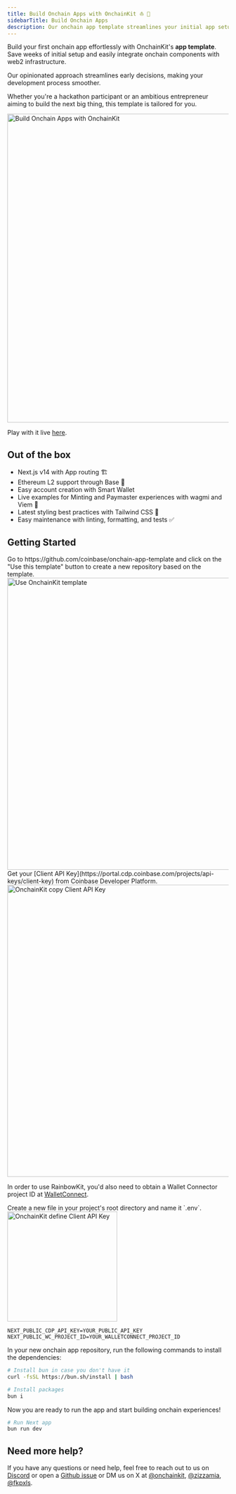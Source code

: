 ```yaml
---
title: Build Onchain Apps with OnchainKit ⛵️ 🌊
sidebarTitle: Build Onchain Apps
description: Our onchain app template streamlines your initial app setup and seamlessly integrates onchain components with web2 infrastructure, saving you weeks of effort.
---
```


Build your first onchain app effortlessly with OnchainKit's **app template**. Save weeks of initial setup
and easily integrate onchain components with web2 infrastructure.

Our opinionated approach streamlines early decisions, making your development process smoother.

Whether you're a hackathon participant or an ambitious entrepreneur aiming to build the next big thing, this template is tailored for you.

<Frame>
<img
  alt="Build Onchain Apps with OnchainKit"
  src="/images/onchainkit/onchain-app-template-1.png"
  width="702"
/>
</Frame>

Play with it live [here](https://onchain-app-template.vercel.app).

## Out of the box

- Next.js v14 with App routing 🏗️
- Ethereum L2 support through Base 🔵
- Easy account creation with Smart Wallet
- Live examples for Minting and Paymaster experiences with wagmi and Viem 🚀
- Latest styling best practices with Tailwind CSS 💅
- Easy maintenance with linting, formatting, and tests ✅

## Getting Started

<Steps>
  <Step title="Fork the repo">
  Go to https://github.com/coinbase/onchain-app-template and click on the "Use this template" button to create a new repository based on the template.

<Frame>
  <img
    alt="Use OnchainKit template"
    src="/images/onchainkit/use-onchain-app-template.png"
    width="664"
    loading="lazy"
  />
</Frame>
  </Step>
  <Step title="Client API Key(s)">
  Get your [Client API Key](https://portal.cdp.coinbase.com/projects/api-keys/client-key) from Coinbase Developer Platform.

<Frame>
  <img
    alt="OnchainKit copy Client API Key"
    src="/images/onchainkit/copy-api-key-guide.png"
    width="664"
    loading="lazy"
  />
</Frame>

  In order to use RainbowKit, you'd also need to obtain a Wallet Connector project ID at [WalletConnect](https://cloud.reown.com/app).

  </Step>
  <Step title="Create a .env file">
  Create a new file in your project's root directory and name it `.env`.

<Frame>
  <img
    alt="OnchainKit define Client API Key"
    src="/images/onchainkit/getting-started-create-env-file.png"
    width="250"
    loading="lazy"
  />
</Frame>

  ```tsx .env
  NEXT_PUBLIC_CDP_API_KEY=YOUR_PUBLIC_API_KEY
  NEXT_PUBLIC_WC_PROJECT_ID=YOUR_WALLETCONNECT_PROJECT_ID
  ```
  </Step>
  <Step title="Install dependencies">
  In your new onchain app repository, run the following commands to install the dependencies:

  ```bash
  # Install bun in case you don't have it
  curl -fsSL https://bun.sh/install | bash

  # Install packages
  bun i
  ```
  </Step>
  <Step title="Run the app">
  Now you are ready to run the app and start building onchain experiences!

  ```bash
  # Run Next app
  bun run dev
  ```
  </Step>
</Steps>

## Need more help?

If you have any questions or need help, feel free to reach out to us on [Discord](https://discord.gg/invite/buildonbase)
or open a [Github issue](https://github.com/coinbase/onchainkit/issues) or DM us
on X at [@onchainkit](https://x.com/onchainkit), [@zizzamia](https://x.com/zizzamia), [@fkpxls](https://x.com/fkpxls).

